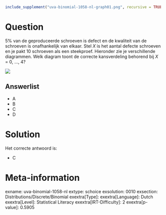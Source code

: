 ```r
include_supplement("uva-binomial-1058-nl-graph01.png", recursive = TRUE)
```

Question
========

5% van de geproduceerde schroeven is defect en de kwaliteit van de
schroeven is onafhankelijk van elkaar. Stel *X* is het aantal defecte
schroeven en je pakt 10 schroeven als een steekproef. Hieronder zie je
verschillende diagrammen. Welk diagram toont de correcte kansverdeling
behorend bij *X* = 0, \..., 4?

![](uva-binomial-1058-nl-graph01.png)

Answerlist
----------

* A
* B
* C
* D

Solution
========

Het correcte antwoord is: 

* C

Meta-information
================
exname: uva-binomial-1058-nl
extype: schoice
exsolution: 0010
exsection: Distributions/Discrete/Binomial
exextra[Type]: 
exextra[Language]: Dutch
exextra[Level]: Statistical Literacy
exextra[IRT-Difficulty]: 2
exextra[p-value]: 0.5905
